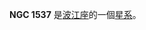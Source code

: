 {{NGCInfoBox|NGCID=NGC 1537|發現者=約翰·弗里德里希·威廉·赫歇爾|發現日期=1835年11月18日|其他編號=ESO 420-12,MCG -5-11-5,AM 0411-314|曆元=J2000.0|赤經=4時13分40.7秒
|赤緯=-31°38'44"|星座=波江座|星體=星系|星等=10.5|表面亮度=13.1|藍等=11.5}}

'''NGC 1537''' 是[[波江座|波江座]]的一個[[星系|星系]]。

{{NGCReference|1537}}
{{Catalogs|NGC=1537}}